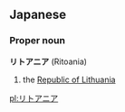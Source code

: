 ==Japanese==
===Proper noun===
'''リトアニア''' (Ritoania)

# the [[Lithuania|Republic of Lithuania]]

[[pl:リトアニア]]